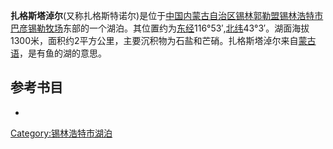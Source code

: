 '''扎格斯塔淖尔'''(又称扎格斯特诺尔)是位于[[中国|中国]][[内蒙古自治区|内蒙古自治区]][[锡林郭勒盟|锡林郭勒盟]][[锡林浩特市|锡林浩特市]][[巴彦锡勒牧场|巴彦锡勒牧场]]东部的一个湖泊。其位置约为[[东经|东经]]116°53′,[[北纬|北纬]]43°3′。湖面海拔1300米，面积约2平方公里，主要沉积物为石盐和芒硝。扎格斯塔淖尔来自[[蒙古语|蒙古语]]，是有鱼的湖的意思。
== 参考书目 ==
*{{cite book|author=牧寒 |title=《内蒙古湖泊》 |year=2003 |publisher=内蒙古人民出版社 |isbn=9787204039883  }}
{{内蒙古小作品}}

[[Category:锡林浩特市湖泊|Category:锡林浩特市湖泊]]